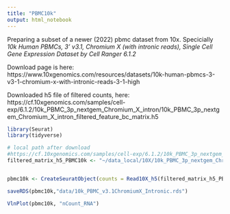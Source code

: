 ```yaml
---
title: "PBMC10k"
output: html_notebook
---
```



Preparing a subset of a newer (2022) pbmc dataset from 10x. Specicially *10k Human PBMCs, 3' v3.1, Chromium X (with intronic reads), Single Cell Gene Expression Dataset by Cell Ranger 6.1.2*

Download page is here:
https://www.10xgenomics.com/resources/datasets/10k-human-pbmcs-3-v3-1-chromium-x-with-intronic-reads-3-1-high

Downloaded h5 file of filtered counts, here: https://cf.10xgenomics.com/samples/cell-exp/6.1.2/10k_PBMC_3p_nextgem_Chromium_X_intron/10k_PBMC_3p_nextgem_Chromium_X_intron_filtered_feature_bc_matrix.h5




```R
library(Seurat)
library(tidyverse)

# local path after download
#https://cf.10xgenomics.com/samples/cell-exp/6.1.2/10k_PBMC_3p_nextgem_Chromium_X_intron/10k_PBMC_3p_nextgem_Chromium_X_intron_filtered_feature_bc_matrix.h5
filtered_matrix_h5_PBMC10k <- "~/data_local/10X/10k_PBMC_3p_nextgem_Chromium_X_intron/10k_PBMC_3p_nextgem_Chromium_X_intron_filtered_feature_bc_matrix.h5"


pbmc10k <- CreateSeuratObject(counts = Read10X_h5(filtered_matrix_h5_PBMC10k), min.cells = 0, min.features = 0)

saveRDS(pbmc10k,"data/10k_PBMC_v3.1ChromiumX_Intronic.rds")

VlnPlot(pbmc10k, "nCount_RNA")

```


